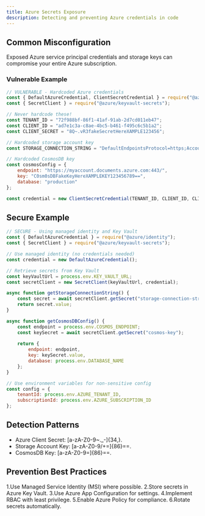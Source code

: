 ```yaml
---
title: Azure Secrets Exposure
description: Detecting and preventing Azure credentials in code
---
```


## Common Misconfiguration

Exposed Azure service principal credentials and storage keys can compromise your entire Azure subscription.

### Vulnerable Example

```javascript
// VULNERABLE - Hardcoded Azure credentials
const { DefaultAzureCredential, ClientSecretCredential } = require("@azure/identity");
const { SecretClient } = require("@azure/keyvault-secrets");

// Never hardcode these!
const TENANT_ID = "72f988bf-86f1-41af-91ab-2d7cd011eb47";
const CLIENT_ID = "ad7e1c3a-c8ae-4bc5-b461-f495c6c5b1a2";
const CLIENT_SECRET = "8Q~.vR3fakeSecretHereXAMPLE123456";

// Hardcoded storage account key
const STORAGE_CONNECTION_STRING = "DefaultEndpointsProtocol=https;AccountName=mystorageaccount;AccountKey=lJzRc1YdHaAA2KCNJJ1tkYwF/+mKK6Ygw0JQV4f9WhvYgPxCPKH8SOQPSXQJmYL5xYFsx2cXtwFakeKey==;EndpointSuffix=core.windows.net";

// Hardcoded CosmosDB key
const cosmosConfig = {
    endpoint: "https://myaccount.documents.azure.com:443/",
    key: "C0sm0sDBFakeKeyHereXAMPLEKEY123456789==",
    database: "production"
};

const credential = new ClientSecretCredential(TENANT_ID, CLIENT_ID, CLIENT_SECRET);
```

## Secure Example

```js
// SECURE - Using managed identity and Key Vault
const { DefaultAzureCredential } = require("@azure/identity");
const { SecretClient } = require("@azure/keyvault-secrets");

// Use managed identity (no credentials needed)
const credential = new DefaultAzureCredential();

// Retrieve secrets from Key Vault
const keyVaultUrl = process.env.KEY_VAULT_URL;
const secretClient = new SecretClient(keyVaultUrl, credential);

async function getStorageConnectionString() {
    const secret = await secretClient.getSecret("storage-connection-string");
    return secret.value;
}

async function getCosmosDBConfig() {
    const endpoint = process.env.COSMOS_ENDPOINT;
    const keySecret = await secretClient.getSecret("cosmos-key");
    
    return {
        endpoint: endpoint,
        key: keySecret.value,
        database: process.env.DATABASE_NAME
    };
}

// Use environment variables for non-sensitive config
const config = {
    tenantId: process.env.AZURE_TENANT_ID,
    subscriptionId: process.env.AZURE_SUBSCRIPTION_ID
};
```

## Detection Patterns

  * Azure Client Secret: [a-zA-Z0-9~._-]{34,}.
  * Storage Account Key: [a-zA-Z0-9/+=]{86}==.
  * CosmosDB Key: [a-zA-Z0-9=]{86}==.

## Prevention Best Practices

  1.Use Managed Service Identity (MSI) where possible.
  2.Store secrets in Azure Key Vault.
  3.Use Azure App Configuration for settings.
  4.Implement RBAC with least privilege.
  5.Enable Azure Policy for compliance.
  6.Rotate secrets automatically.